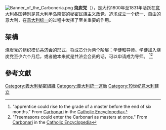[[File:Banner_of_the_Carboneria.png|thumb]]
'''烧炭党'''（{{lang-it|'''Carbonari'''}}），是大约1800年至1831年活跃在[[意大利|意大利]]各国特别是意大利半岛南部的秘密[[民族主义|民族主义]]政党，追求成立一个统一、自由的意大利，在[[意大利统一|意大利统一]]的过程中发挥了至关重要的作用。

== 架構 ==
烧炭党的组织模仿[[共济会|共济会]]的形式，将成员分为两个阶层：学徒和导师。学徒加入烧炭党至少六个月后，或者他本来就是共济会会员的话，可以申请成为导师。 <ref name="appsix">"apprentice could rise to the grade of a master before the end of six months." From [http://www.newadvent.org/cathen/03330c.htm Carbonari] {{Wayback|url=http://www.newadvent.org/cathen/03330c.htm |date=20190208071112 }} in the [[Catholic_Encyclopedia|Catholic Encyclopedia]]</ref><ref name="masoninst">"Freemasons could enter the Carbonari as masters at once." From [http://www.newadvent.org/cathen/03330c.htm Carbonari] {{Wayback|url=http://www.newadvent.org/cathen/03330c.htm |date=20190208071112 }} in the [[Catholic_Encyclopedia|Catholic Encyclopedia]]</ref>

== 參考文獻 ==
{{reflist}}

{{歐洲歷史小作品}}
{{Italy-stub}}

[[Category:義大利秘密組織|Category:義大利秘密組織]]
[[Category:義大利統一運動|Category:義大利統一運動]]
[[Category:19世纪意大利建立|Category:19世纪意大利建立]]